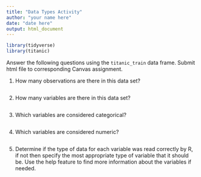 ```yaml
---
title: "Data Types Activity"
author: "your name here"
date: "date here"
output: html_document
---
```



```r
library(tidyverse)
library(titanic)
```


Answer the following questions using the `titanic_train` data frame. Submit html file to corresponding Canvas assignment.

1. How many observations are there in this data set?
```r

```


2. How many variables are there in this data set?
```r

```


3. Which variables are considered categorical? 
```r

```


4. Which variables are considered numeric?
```r

```


5. Determine if the type of data for each variable was read correctly by R, if not then specify the most appropriate type of variable that it should be. Use the help feature to find more information about the variables if needed. 
```r

```

